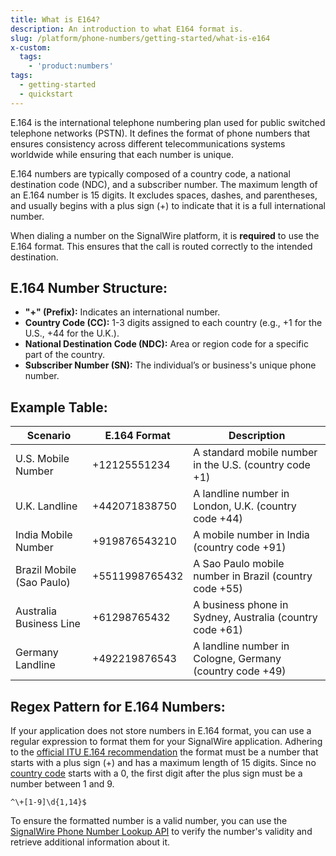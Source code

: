 ```yaml
---
title: What is E164?
description: An introduction to what E164 format is.
slug: /platform/phone-numbers/getting-started/what-is-e164
x-custom:
  tags:
    - 'product:numbers'
tags:
  - getting-started
  - quickstart
---
```


E.164 is the international telephone numbering plan used for public switched telephone networks
(PSTN). It defines the format of phone numbers that ensures consistency
across different telecommunications systems worldwide while ensuring that each number is unique.

E.164 numbers are typically composed of a country code, a national destination code (NDC),
and a subscriber number. The maximum length of an E.164 number is 15 digits. It excludes spaces,
dashes, and parentheses, and usually begins with a plus sign (+) to indicate that it is a full international number.

When dialing a number on the SignalWire platform, it is **required** to use the E.164 format.
This ensures that the call is routed correctly to the intended destination.


## E.164 Number Structure:
- **"+" (Prefix):** Indicates an international number.
- **Country Code (CC):** 1-3 digits assigned to each country (e.g., +1 for the U.S., +44 for the U.K.).
- **National Destination Code (NDC):** Area or region code for a specific part of the country.
- **Subscriber Number (SN):** The individual’s or business's unique phone number.

## Example Table:

| **Scenario**              | **E.164 Format** | **Description**                                          |
|---------------------------|------------------|----------------------------------------------------------|
| U.S. Mobile Number        | +12125551234     | A standard mobile number in the U.S. (country code +1)   |
| U.K. Landline             | +442071838750    | A landline number in London, U.K. (country code +44)     |
| India Mobile Number       | +919876543210    | A mobile number in India (country code +91)              |
| Brazil Mobile (Sao Paulo) | +5511998765432   | A Sao Paulo mobile number in Brazil (country code +55)   |
| Australia Business Line   | +61298765432     | A business phone in Sydney, Australia (country code +61) |
| Germany Landline          | +492219876543    | A landline number in Cologne, Germany (country code +49) |


## Regex Pattern for E.164 Numbers:

If your application does not store numbers in E.164 format, you can use a regular expression to format them
for your SignalWire application. Adhering to the [official ITU E.164 recommendation](https://www.itu.int/rec/T-REC-E.164/en)
the format must be a number that starts with a plus sign (+) and has a maximum length of 15 digits.
Since no [country code](https://en.wikipedia.org/wiki/List_of_country_calling_codes) starts with a 0,
the first digit after the plus sign must be a number between 1 and 9.

```regex
^\+[1-9]\d{1,14}$
```

To ensure the formatted number is a valid number, you can use the [SignalWire Phone Number Lookup API](/rest/signalwire-rest/endpoints/space/lookup-phone-number)
to verify the number's validity and retrieve additional information about it.

